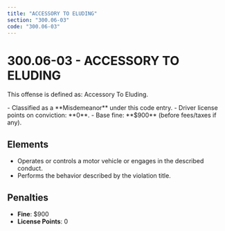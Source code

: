 ```yaml
---
title: "ACCESSORY TO ELUDING"
section: "300.06-03"
code: "300.06-03"
---
```





# 300.06-03 - ACCESSORY TO ELUDING

This offense is defined as: Accessory To Eluding.

<Aside type="caution" title="Charge Type: Misdemeanor">
- Classified as a **Misdemeanor** under this code entry.
- Driver license points on conviction: **0**.
- Base fine: **$900** (before fees/taxes if any).
</Aside>

## Elements
- Operates or controls a motor vehicle or engages in the described conduct.
- Performs the behavior described by the violation title.

## Penalties
- **Fine**: $900
- **License Points**: 0
